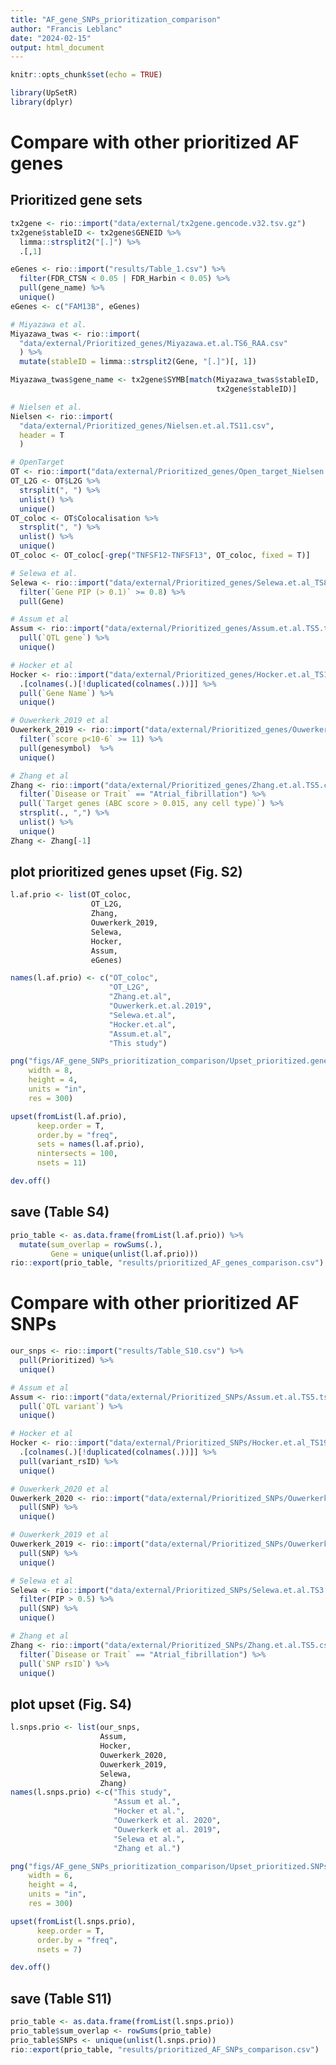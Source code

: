 ```yaml
---
title: "AF_gene_SNPs_prioritization_comparison"
author: "Francis Leblanc"
date: "2024-02-15"
output: html_document
---
```


```r
knitr::opts_chunk$set(echo = TRUE)

library(UpSetR)
library(dplyr)
```

# Compare with other prioritized AF genes

## Prioritized gene sets

```r
tx2gene <- rio::import("data/external/tx2gene.gencode.v32.tsv.gz")
tx2gene$stableID <- tx2gene$GENEID %>% 
  limma::strsplit2("[.]") %>% 
  .[,1]

eGenes <- rio::import("results/Table_1.csv") %>% 
  filter(FDR_CTSN < 0.05 | FDR_Harbin < 0.05) %>% 
  pull(gene_name) %>% 
  unique()
eGenes <- c("FAM13B", eGenes)

# Miyazawa et al.
Miyazawa_twas <- rio::import(
  "data/external/Prioritized_genes/Miyazawa.et.al.TS6_RAA.csv"
  ) %>% 
  mutate(stableID = limma::strsplit2(Gene, "[.]")[, 1])

Miyazawa_twas$gene_name <- tx2gene$SYMB[match(Miyazawa_twas$stableID, 
                                              tx2gene$stableID)]

# Nielsen et al.
Nielsen <- rio::import(
  "data/external/Prioritized_genes/Nielsen.et.al.TS11.csv", 
  header = T
  )

# OpenTarget 
OT <- rio::import("data/external/Prioritized_genes/Open_target_Nielsen.csv")
OT_L2G <- OT$L2G %>% 
  strsplit(", ") %>% 
  unlist() %>% 
  unique()
OT_coloc <- OT$Colocalisation %>% 
  strsplit(", ") %>% 
  unlist() %>%
  unique()
OT_coloc <- OT_coloc[-grep("TNFSF12-TNFSF13", OT_coloc, fixed = T)]

# Selewa et al.
Selewa <- rio::import("data/external/Prioritized_genes/Selewa.et.al_TS8.csv") %>% 
  filter(`Gene PIP (> 0.1)` >= 0.8) %>% 
  pull(Gene)

# Assum et al
Assum <- rio::import("data/external/Prioritized_genes/Assum.et.al.TS5.tsv") %>% 
  pull(`QTL gene`) %>% 
  unique()

# Hocker et al
Hocker <- rio::import("data/external/Prioritized_genes/Hocker.et.al_TS19_genes_variants_PPi_0.csv") %>% 
  .[colnames(.)[!duplicated(colnames(.))]] %>%  
  pull(`Gene Name`) %>% 
  unique()

# Ouwerkerk_2019 et al
Ouwerkerk_2019 <- rio::import("data/external/Prioritized_genes/Ouwerkerk.et.al_2019_TS1.csv") %>%
  filter(`score p<10-6` >= 11) %>%
  pull(genesymbol)  %>%
  unique()

# Zhang et al
Zhang <- rio::import("data/external/Prioritized_genes/Zhang.et.al.TS5.csv") %>%
  filter(`Disease or Trait` == "Atrial_fibrillation") %>%
  pull(`Target genes (ABC score > 0.015, any cell type)`) %>%
  strsplit(., ",") %>%
  unlist() %>%
  unique()
Zhang <- Zhang[-1]
```

## plot prioritized genes upset (Fig. S2)

```r
l.af.prio <- list(OT_coloc,
                  OT_L2G,
                  Zhang,
                  Ouwerkerk_2019,
                  Selewa,
                  Hocker,
                  Assum,
                  eGenes)

names(l.af.prio) <- c("OT_coloc",
                      "OT_L2G",
                      "Zhang.et.al",
                      "Ouwerkerk.et.al.2019",
                      "Selewa.et.al",
                      "Hocker.et.al",
                      "Assum.et.al",
                      "This study")

png("figs/AF_gene_SNPs_prioritization_comparison/Upset_prioritized.genes_comparison.png",
    width = 8,
    height = 4,
    units = "in",
    res = 300)

upset(fromList(l.af.prio),
      keep.order = T,
      order.by = "freq",
      sets = names(l.af.prio),
      nintersects = 100,
      nsets = 11)

dev.off()
```

## save (Table S4)

```r
prio_table <- as.data.frame(fromList(l.af.prio)) %>% 
  mutate(sum_overlap = rowSums(.),
         Gene = unique(unlist(l.af.prio)))
rio::export(prio_table, "results/prioritized_AF_genes_comparison.csv")
```

# Compare with other prioritized AF SNPs

```r
our_snps <- rio::import("results/Table_S10.csv") %>% 
  pull(Prioritized) %>% 
  unique()

# Assum et al
Assum <- rio::import("data/external/Prioritized_SNPs/Assum.et.al.TS5.tsv") %>% 
  pull(`QTL variant`) %>% 
  unique()

# Hocker et al
Hocker <- rio::import("data/external/Prioritized_SNPs/Hocker.et.al_TS19_genes_variants_PPi_0.1.csv") %>% 
  .[colnames(.)[!duplicated(colnames(.))]] %>% 
  pull(variant_rsID) %>% 
  unique()

# Ouwerkerk_2020 et al
Ouwerkerk_2020 <- rio::import("data/external/Prioritized_SNPs/Ouwerkerk.et.al.2020_TS5.tsv") %>% 
  pull(SNP) %>% 
  unique()

# Ouwerkerk_2019 et al
Ouwerkerk_2019 <- rio::import("data/external/Prioritized_SNPs/Ouwerkerk.et.al_2019_TS2.csv") %>% 
  pull(SNP) %>% 
  unique()

# Selewa et al
Selewa <- rio::import("data/external/Prioritized_SNPs/Selewa.et.al.TS3.csv") %>% 
  filter(PIP > 0.5) %>% 
  pull(SNP) %>% 
  unique()

# Zhang et al
Zhang <- rio::import("data/external/Prioritized_SNPs/Zhang.et.al.TS5.csv") %>% 
  filter(`Disease or Trait` == "Atrial_fibrillation") %>% 
  pull(`SNP rsID`) %>% 
  unique()
```

## plot upset (Fig. S4)

```r
l.snps.prio <- list(our_snps, 
                    Assum, 
                    Hocker,
                    Ouwerkerk_2020, 
                    Ouwerkerk_2019,
                    Selewa, 
                    Zhang)
names(l.snps.prio) <-c("This study",
                       "Assum et al.",
                       "Hocker et al.",
                       "Ouwerkerk et al. 2020",
                       "Ouwerkerk et al. 2019",
                       "Selewa et al.",
                       "Zhang et al.")

png("figs/AF_gene_SNPs_prioritization_comparison/Upset_prioritized.SNPs_comparison.png", 
    width = 6, 
    height = 4, 
    units = "in",
    res = 300) 

upset(fromList(l.snps.prio),
      keep.order = T, 
      order.by = "freq",
      nsets = 7)

dev.off()
```

## save (Table S11)

```r
prio_table <- as.data.frame(fromList(l.snps.prio))
prio_table$sum_overlap <- rowSums(prio_table)
prio_table$SNPs <- unique(unlist(l.snps.prio))
rio::export(prio_table, "results/prioritized_AF_SNPs_comparison.csv")
```
